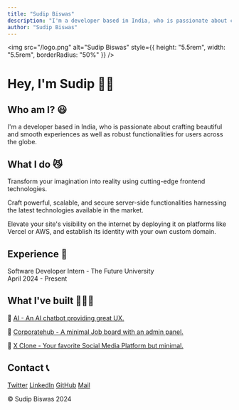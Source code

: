 ```yaml
---
title: "Sudip Biswas"
description: "I'm a developer based in India, who is passionate about crafting beautiful and smooth experiences as well as robust functionalities for users across the globe."
author: "Sudip Biswas"
---
```


<img
  src="/logo.png"
  alt="Sudip Biswas"
  style={{ height: "5.5rem", width: "5.5rem", borderRadius: "50%" }}
/>

# Hey, I'm Sudip 👋🏻

## Who am I? 😃

I'm a developer based in India, who is passionate about crafting beautiful and smooth experiences as well as robust functionalities for users across the globe.

## What I do 😼

Transform your imagination into reality using cutting-edge frontend technologies.

Craft powerful, scalable, and secure server-side functionalities harnessing the latest technologies available in the market.

Elevate your site's visibility on the internet by deploying it on platforms like Vercel or AWS, and establish its identity with your own custom domain.

## Experience 💼

Software Developer Intern - The Future University <br /> April 2024 - Present

## What I've built 👨🏻‍💻

🔗 [AI - An AI chatbot providing great UX.](https://ai.sudipbiswas.me)

🔗 [Corporatehub - A minimal Job board with an admin panel.](https://corporatehub.vercel.app)

🔗 [X Clone - Your favorite Social Media Platform but minimal.](https://x-clone.sudipbiswas.me)

## Contact 📞

[Twitter](https://x.com/sudipbiswas_dev) [LinkedIn](https://linkedin.com/in/sudipb7) [GitHub](https://github.com/sudipb7) [Mail](mailto:sudipbiswas2142@gmail.com)

&copy; Sudip Biswas 2024
